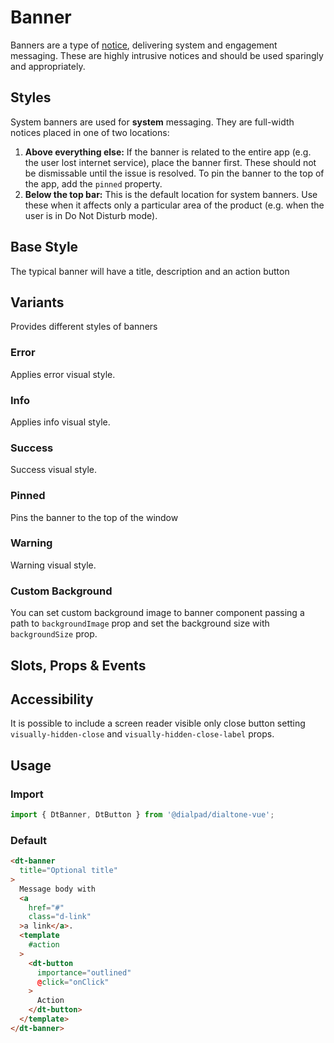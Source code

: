 

<Meta of={BannerStories}/>

# Banner

<Subtitle>
  Banners are a type of <a href="/?path=/docs/components-notice--default">notice</a>, delivering system and engagement
  messaging.
  These are highly intrusive notices and should be used sparingly and appropriately.
</Subtitle>

## Styles

System banners are used for **system** messaging. They are full-width notices placed in one of two locations:

1. **Above everything else:** If the banner is related to the entire app (e.g. the user lost internet service),
place the banner first. These should not be dismissable until the issue is resolved. To pin the banner to the top of
the app, add the `pinned` property.
2. **Below the top bar:** This is the default location for system banners. Use these when it affects only a particular
area of the product (e.g. when the user is in Do Not Disturb mode).

## Base Style

The typical banner will have a title, description and an action button

<Canvas>
  <Story of={BannerStories.Default} />
</Canvas>

## Variants

Provides different styles of banners

### Error

Applies error visual style.

<Canvas>
  <Story of={ButtonStories.Error} />
</Canvas>

### Info

Applies info visual style.

<Canvas>
  <Story of={ButtonStories.Info} />
</Canvas>

### Success

Success visual style.

<Canvas>
  <Story of={ButtonStories.Success} />
</Canvas>

### Pinned

Pins the banner to the top of the window

<Canvas>
  <Story of={BannerStories.Pinned} />
</Canvas>

### Warning

Warning visual style.

<Canvas>
  <Story of={BannerStories.Warning} />
</Canvas>

### Custom Background

You can set custom background image to banner component passing a path to `backgroundImage` prop
and set the background size with `backgroundSize` prop.

## Slots, Props & Events

<Controls />

## Accessibility

It is possible to include a screen reader visible only close button setting `visually-hidden-close`
and `visually-hidden-close-label` props.

## Usage

### Import

```js
import { DtBanner, DtButton } from '@dialpad/dialtone-vue';
```

### Default

```html
<dt-banner
  title="Optional title"
>
  Message body with
  <a
    href="#"
    class="d-link"
  >a link</a>.
  <template
    #action
  >
    <dt-button
      importance="outlined"
      @click="onClick"
    >
      Action
    </dt-button>
  </template>
</dt-banner>
```
